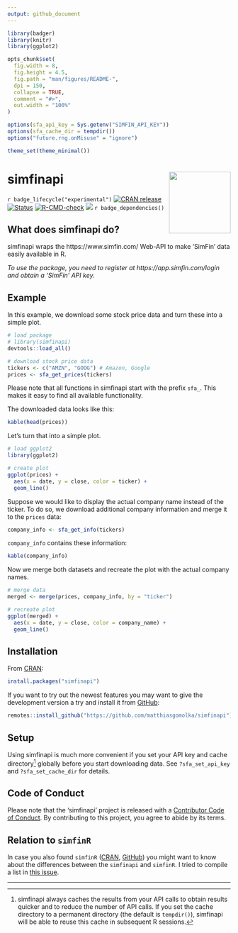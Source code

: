 ```yaml
---
output: github_document
---
```


```r
library(badger)
library(knitr)
library(ggplot2)

opts_chunk$set(
  fig.width = 8,
  fig.height = 4.5,
  fig.path = "man/figures/README-",
  dpi = 150,
  collapse = TRUE,
  comment = "#>",
  out.width = "100%"
)

options(sfa_api_key = Sys.getenv("SIMFIN_API_KEY"))
options(sfa_cache_dir = tempdir())
options("future.rng.onMisuse" = "ignore")

theme_set(theme_minimal())
```

# simfinapi <img src='man/figures/logo.png' align="right" height="139" />

`r badge_lifecycle("experimental")`
[![CRAN release](https://www.r-pkg.org/badges/version/simfinapi)](https://CRAN.R-project.org/package=simfinapi)
[![Status](https://www.repostatus.org/badges/latest/active.svg)](https://www.repostatus.org/#active)
[![R-CMD-check](https://github.com/matthiasgomolka/simfinapi/workflows/R-CMD-check/badge.svg)](https://github.com/matthiasgomolka/simfinapi/actions)
[![](https://codecov.io/gh/matthiasgomolka/simfinapi/branch/main/graph/badge.svg)](https://app.codecov.io/gh/matthiasgomolka/simfinapi)
`r badge_dependencies()`

## What does simfinapi do?
simfinapi wraps the https://www.simfin.com/ Web-API to make 'SimFin' data easily
available in R. 

*To use the package, you need to register at https://app.simfin.com/login and obtain
a 'SimFin' API key.*


## Example
In this example, we download some stock price data and turn these into a simple
plot.

```r
# load package
# library(simfinapi)
devtools::load_all()

# download stock price data
tickers <- c("AMZN", "GOOG") # Amazon, Google
prices <- sfa_get_prices(tickers)
```

Please note that all functions in simfinapi start with the prefix `sfa_`. This
makes it easy to find all available functionality.

The downloaded data looks like this:

```r
kable(head(prices))
```

Let's turn that into a simple plot.

```r
# load ggplot2
library(ggplot2)

# create plot
ggplot(prices) +
  aes(x = date, y = close, color = ticker) +
  geom_line()
```

Suppose we would like to display the actual company name instead of the ticker.
To do so, we download additional company information and merge it to the
`prices` data:

```r
company_info <- sfa_get_info(tickers)
```

`company_info` contains these information:

```r
kable(company_info)
```

Now we merge both datasets and recreate the plot with the actual company names.

```r
# merge data
merged <- merge(prices, company_info, by = "ticker")

# recreate plot
ggplot(merged) +
  aes(x = date, y = close, color = company_name) +
  geom_line()
```

## Installation
From [CRAN](https://CRAN.R-project.org/package=simfinapi):
```r
install.packages("simfinapi")
```
If you want to try out the newest features you may want to give the development
version a try and install it from
[GitHub](https://github.com/matthiasgomolka/simfinapi):

```r
remotes::install_github("https://github.com/matthiasgomolka/simfinapi")
```

## Setup
Using simfinapi is much more convenient if you set your API key and cache
directory^[simfinapi always caches the results from your API calls to obtain
results quicker and to reduce the number of API calls. If you set the cache
directory to a permanent directory (the default is `tempdir()`), simfinapi will
be able to reuse this cache in subsequent R sessions.] globally before you start
downloading data. See `?sfa_set_api_key` and `?sfa_set_cache_dir` for details.

## Code of Conduct
Please note that the 'simfinapi' project is released with a [Contributor Code of
Conduct](https://github.com/matthiasgomolka/simfinapi/blob/master/.github/CODE_OF_CONDUCT.md).
By contributing to this project, you agree to abide by its terms.

## Relation to `simfinR`

In case you also found `simfinR` ([CRAN](https://CRAN.R-project.org/package=simfinR), 
[GitHub](https://github.com/msperlin/simfinR/)) you might want to know about the
differences between the `simfinapi` and `simfinR`. I tried to compile a list in 
[this issue](https://github.com/matthiasgomolka/simfinapi/issues/22#issuecomment-847270864).

---
